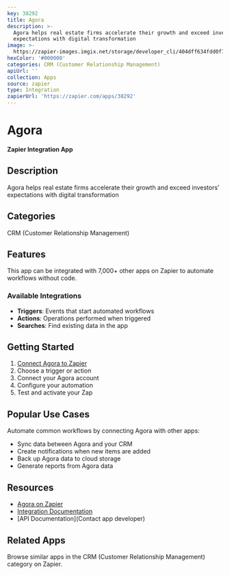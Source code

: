 ```yaml
---
key: 38292
title: Agora
description: >-
  Agora helps real estate firms accelerate their growth and exceed investors’
  expectations with digital transformation
image: >-
  https://zapier-images.imgix.net/storage/developer_cli/404dff634fdd0f7c2529ab3702860bcd.png?auto=format%2Ccompress&ixlib=python-3.0.0&q=50
hexColor: '#000000'
categories: CRM (Customer Relationship Management)
apiUrl: ''
collection: Apps
source: zapier
type: Integration
zapierUrl: 'https://zapier.com/apps/38292'
---
```

# Agora

**Zapier Integration App**

## Description

Agora helps real estate firms accelerate their growth and exceed investors’ expectations with digital transformation

## Categories

CRM (Customer Relationship Management)

## Features

This app can be integrated with 7,000+ other apps on Zapier to automate workflows without code.

### Available Integrations

- **Triggers**: Events that start automated workflows
- **Actions**: Operations performed when triggered
- **Searches**: Find existing data in the app

## Getting Started

1. [Connect Agora to Zapier](https://zapier.com/apps/38292)
2. Choose a trigger or action
3. Connect your Agora account
4. Configure your automation
5. Test and activate your Zap

## Popular Use Cases

Automate common workflows by connecting Agora with other apps:

- Sync data between Agora and your CRM
- Create notifications when new items are added
- Back up Agora data to cloud storage
- Generate reports from Agora data

## Resources

- [Agora on Zapier](https://zapier.com/apps/38292)
- [Integration Documentation](https://zapier.com/apps/38292/integrations)
- [API Documentation](Contact app developer)

## Related Apps

Browse similar apps in the CRM (Customer Relationship Management) category on Zapier.
